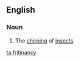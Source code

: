 ==English==
===Noun===
{{en-noun|-}}
#{{obsolete}} The [[chirping]] of [[insect]]s.

[[ta:fritinancy]]